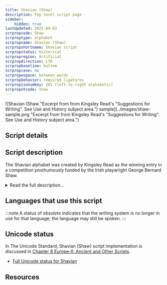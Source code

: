 ```yaml
---
title: Shavian (Shaw)
description: Top-level script page
sidebar:
    hidden: true
lastUpdated: 2025-09-03
scrpropcode: Shaw
scrproptype: alphabet
scrpropname: Shavian (Shaw)
scrpropshortname: Shavian script
scrpropstatus: Historical
scrpropregion: Artificial
scrpropdirection: LTR
scrpropbaseline: bottom
scrpropcase: no
scrpropwspace: between words
scrpropbehavior: required ligatures
scrpropisonumkey: 281 (left-to-right alphabetic)
scrpropotcode: shaw
---
```



![Shavian (Shaw "Excerpt from from Kingsley Read's "Suggestions for Writing". See Use and History subject area.") sample](../images/shaw-sample.png "Excerpt from from Kingsley Read's "Suggestions for Writing". See Use and History subject area.")

## Script details

<ScriptDetails />

## Script description

The Shavian alphabet was created by Kingsley Read as the winning entry in a competition posthumously funded by the Irish playwright George Bernard Shaw.

<details>
<summary>Read the full description...</summary>Shaw had become increasingly frustrated by the inconsistent rules of English spelling and provided in his will for a £500 prize to be given to the creator of a new, phonetic alphabet for writing the English language. Read’s creation was judged to be the best of over 450 entries.

Shavian writing uses forty-eight alphabetic letters. There are three types of letters; tall, deep, and short. Tall letters have ascenders ascending above the x-height. With the exception of Yea and Hung (representing /j/ and /ŋ/ respectively), tall letters represent voiceless consonants. The equivalent voiced consonant is represented by rotating a tall letter 180° so that it now has a descender descending below the baseline. This is a deep letter. Examples of letters having this tall/deep relationship are those representing /f/ (tall) and /v/ (deep) or /t/ (tall) and /d/ (deep). Short letters sit on the baseline and reach to the x-height. These represent vowels, liquids and nasals.

![unknown image](../images/shaw-Shawglyphs.png)

There is also a set of eight ligatures for representing certain vowel+/r/ combinations, for example the letter representing /ɑr/ is a ligature composed of the /ɑː/ and /r/ symbols. Ligatures are also used for /i.ə/ and /juː/.

![unknown image](../images/shaw-Shawligs.png)

Because the alphabet phonetically represents spoken English, spelling is not standardized and there is scope for significant variation depending on the accent of the writer. To address this, two guidelines are recommended regarding spelling, though these occasionally conflict with one another and are not practised by everyone. Firstly, the only book ever widely published in Shavian, _Androcles and the Lion_, uses spelling based on British Received Pronunciation (RP) and the accompanying notes recommend this as standard. However, the same notes advise using the "fullest" possible form of pronunciation; for example, including the letter corresponding to _r_ even if the writer speaks a non-rhotic dialect (i.e. a dialect where the _r_ sound is not always pronounced) such as RP. In addition to these guidelines, the indefinite articles _a_ and _an_ are always written as though pronounced with a schwa (ə) vowel, and the following four words are each written with a single letter:

![unknown image](../images/shaw-Shawabbrevs.png)
</details>

## Languages that use this script

:::note
A status of _obsolete_ indicates that the writing system is no longer in use for that language; the language may still be spoken.
:::

<WsList script='Shaw' wsMax='5' />

## Unicode status

In The Unicode Standard, Shavian (Shaw) script implementation is discussed in [Chapter 8 Europe-II: Ancient and Other Scripts](http://www.unicode.org/versions/latest/ch08.pdf).

- [Full Unicode status for Shavian](/scrlang/unicode/shaw-unicode)



## Resources

<ScriptResources detailSummary='seemore' />

